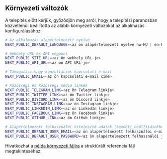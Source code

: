## Környezeti változók

A telepítés előtt kérjük, győződjön meg arról, hogy a telepítési parancsban közvetlenül beállította az alábbi környezeti változókat az alkalmazás konfigurálásához:

```bash
# Az alkalmazás alapértelmezett nyelve
NEXT_PUBLIC_DEFAULT_LANGUAGE=<az ön alapértelmezett nyelve hu-HU | en-US>

# Webhely URL és API végpont
NEXT_PUBLIC_SITE_URL=<az ön webhely URL-je>
NEXT_PUBLIC_API_URL=<az ön API URL-je>

# Támogatási vagy konzultációs kapcsolati e-mail
NEXT_PUBLIC_EMAIL=<az ön kapcsolati e-mail címe>

# Közösségi és közösségi média linkek
NEXT_PUBLIC_TELEGRAM_LINK=<az ön Telegram linkje>
NEXT_PUBLIC_TWITTER_LINK=<az ön Twitter linkje>
NEXT_PUBLIC_DISCORD_LINK=<az ön Discord linkje>
NEXT_PUBLIC_INSTAGRAM_LINK=<az ön Instagram linkje>
NEXT_PUBLIC_LINKEDIN_LINK=<az ön LinkedIn linkje>
NEXT_PUBLIC_FACEBOOK_LINK=<az ön Facebook linkje>
NEXT_PUBLIC_GITHUB_LINK=<az ön GitHub linkje>

# Alapértelmezett felhasználói hitelesítő adatok (kezdeti beállításokhoz vagy tesztelési célokra)
NEXT_PUBLIC_DEFAULT_USER_EMAIL=<az ön alapértelmezett felhasználói e-mail címe>
NEXT_PUBLIC_DEFAULT_USER_PASSWORD=<az ön alapértelmezett felhasználói jelszava>
```

Hivatkozhat a [példa környezeti fájlra](https://github.com/perfect-panel/ppanel-web/blob/main/apps/user/.env.template) a struktúrált referencia fájl megtekintéséhez.



<Giscus />
